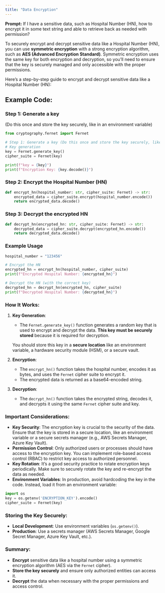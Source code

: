 ```yaml
---
title: "Data Encryption"
---
```


::: {.callout-note appearance="simple"}
**Prompt:** If I have a sensitive data, such as Hospital Number (HN), how to encrypt it in some text string and able to retrieve back as needed with permission?
:::


To securely encrypt and decrypt sensitive data like a Hospital Number (HN), you can use **symmetric encryption** with a strong encryption algorithm, such as **AES (Advanced Encryption Standard)**. Symmetric encryption uses the same key for both encryption and decryption, so you'll need to ensure that the key is securely managed and only accessible with the proper permissions.


Here’s a step-by-step guide to encrypt and decrypt sensitive data like a Hospital Number (HN):

## Example Code:

### Step 1: Generate a key 

(Do this once and store the key securely, like in an environment variable)

```python
from cryptography.fernet import Fernet

# Step 1: Generate a key (Do this once and store the key securely, like in an environment variable)
# Key generation
key = Fernet.generate_key()
cipher_suite = Fernet(key)

print(f"key = {key}")
print(f"Encryption Key: {key.decode()}")
```

### Step 2: Encrypt the Hospital Number (HN)

```python
def encrypt_hn(hospital_number: str, cipher_suite: Fernet) -> str:
    encrypted_data = cipher_suite.encrypt(hospital_number.encode())
    return encrypted_data.decode()
```

### Step 3: Decrypt the encrypted HN

```python
def decrypt_hn(encrypted_hn: str, cipher_suite: Fernet) -> str:
    decrypted_data = cipher_suite.decrypt(encrypted_hn.encode())
    return decrypted_data.decode()
```

### Example Usage

```python
hospital_number = "123456"

# Encrypt the HN
encrypted_hn = encrypt_hn(hospital_number, cipher_suite)
print(f"Encrypted Hospital Number: {encrypted_hn}")

# Decrypt the HN (with the correct key)
decrypted_hn = decrypt_hn(encrypted_hn, cipher_suite)
print(f"Decrypted Hospital Number: {decrypted_hn}")
```

### How It Works:

1. **Key Generation**:
   
   - The `Fernet.generate_key()` function generates a random key that is used to encrypt and decrypt the data. **This key must be securely stored** because it is required for decryption.
   
   You should store this key in a **secure location** like an environment variable, a hardware security module (HSM), or a secure vault.

2. **Encryption**:
   
   - The `encrypt_hn()` function takes the hospital number, encodes it as bytes, and uses the `Fernet` cipher suite to encrypt it.
   - The encrypted data is returned as a base64-encoded string.

3. **Decryption**:
   
   - The `decrypt_hn()` function takes the encrypted string, decodes it, and decrypts it using the same `Fernet` cipher suite and key.

### Important Considerations:

- **Key Security**: The encryption key is crucial to the security of the data. Ensure that the key is stored in a secure location, like an environment variable or a secure secrets manager (e.g., AWS Secrets Manager, Azure Key Vault).
- **Permission Control**: Only authorized users or processes should have access to the encryption key. You can implement role-based access control (RBAC) to restrict key access to authorized personnel.
- **Key Rotation**: It's a good security practice to rotate encryption keys periodically. Make sure to securely rotate the key and re-encrypt the data as needed.
- **Environment Variables**: In production, avoid hardcoding the key in the code. Instead, load it from an environment variable:
  
```python
import os
key = os.getenv('ENCRYPTION_KEY').encode()
cipher_suite = Fernet(key)
```

### Storing the Key Securely:

- **Local Development**: Use environment variables (`os.getenv()`).
- **Production**: Use a secrets manager (AWS Secrets Manager, Google Secret Manager, Azure Key Vault, etc.).

### Summary:

- **Encrypt** sensitive data like a hospital number using a symmetric encryption algorithm (AES via the `Fernet` cipher).
- **Store the key securely** and ensure only authorized entities can access it.
- **Decrypt** the data when necessary with the proper permissions and access control.